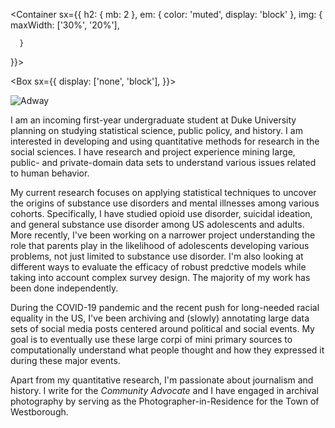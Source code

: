 
<Container
  sx={{
    h2: { mb: 2 },
    em: { color: 'muted', display: 'block' },
    img: {
        maxWidth: ['30%', '20%'],
        
      }
  }}>

<Box sx={{
  display: ['none', 'block'],
}}>

![Adway](/adway.png)

</Box>

<div>

I am an incoming first-year undergraduate student at Duke University planning on studying statistical science, public policy, and history. I am interested in developing and using quantitative methods for research in the social sciences. I have research and project experience mining large, public- and private-domain data sets to understand various issues related to human behavior.

My current research focuses on applying statistical techniques to uncover the origins of substance use disorders and mental illnesses among various cohorts. Specifically, I have studied opioid use disorder, suicidal ideation, and general substance use disorder among US adolescents and adults. More recently, I've been working on a narrower project understanding the role that parents play in the likelihood of adolescents developing various problems, not just limited to substance use disorder. I'm also looking at different ways to evaluate the efficacy of robust predctive models while taking into account complex survey design. The majority of my work has been done independently.

During the COVID-19 pandemic and the recent push for long-needed racial equality in the US, I've been archiving and (slowly) annotating large data sets of social media posts centered around political and social events. My goal is to eventually use these large corpi of mini primary sources to computationally understand what people thought and how they expressed it during these major events.

Apart from my quantitative research, I'm passionate about journalism and history. I write for the _Community Advocate_ and I have engaged in archival photography by serving as the Photographer-in-Residence for the Town of Westborough.

</div>

</Container>
